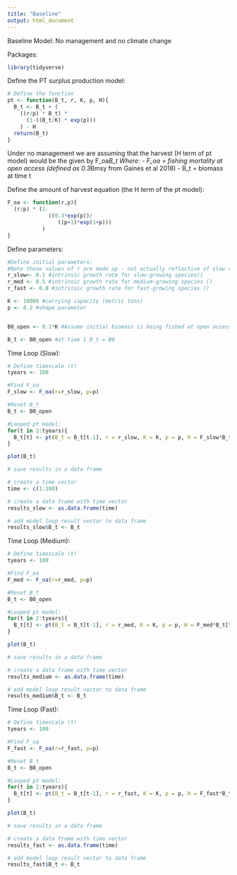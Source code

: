 ```yaml
---
title: "Baseline"
output: html_document
---
```


Baseline Model: No management and no climate change


Packages:
```r
library(tidyverse)
```


Define the PT surplus production model:
```r

# Define the function
pt <- function(B_t, r, K, p, H){
  B_t <- B_t + (
    ((r/p) * B_t) *
      (1-((B_t/K) * exp(p)))
    ) - H
  return(B_t)
}

```

Under no management we are assuming that the harvest (H term of pt model) would be the given by F_oa*B_t
Where: 
 - F_oa = fishing mortality at open access (defined as 0.3*Bmsy from Gaines et al 2018)
 - B_t = biomass at time t

Define the amount of harvest equation (the H term of the pt model): 
```r
F_oa <- function(r,p){
  (r/p) * (1-
             ((0.3*exp(p))/
                ((p+1)*exp(1+p)))
           )
}

```


Define parameters:
```r
#Define initial parameters:
#Note these values of r are made up - not actually reflective of slow vs fast growing species; need to find this still
r_slow<- 0.1 #intrinsic growth rate for slow-growing species()
r_med <- 0.5 #intrinsic growth rate for medium-growing species ()
r_fast <- 0.8 #intrinsic growth rate for fast-growing species ()

K <- 10000 #carrying capacity (metric tons)
p <- 0.2 #shape parameter 


B0_open <- 0.1*K #Assume initial biomass is being fished at open access

B_t <- B0_open #at time 1 B_t = B0


```


Time Loop (Slow):
```r
# Define timescale (t)
tyears <- 100

#Find F_oa
F_slow <- F_oa(r=r_slow, p=p)

#Reset B_t
B_t <- B0_open

#Looped pt model:
for(t in 2:tyears){
  B_t[t] <- pt(B_t = B_t[t-1], r = r_slow, K = K, p = p, H = F_slow*B_t[t-1])
}

plot(B_t)

# save results in a data frame

# create a time vector
time <- c(1:100)

# create a data frame with time vector
results_slow <- as.data.frame(time)

# add model loop result vector to data frame
results_slow$B_t <- B_t

```


Time Loop (Medium):
```r
# Define timescale (t)
tyears <- 100

#Find F_oa
F_med <- F_oa(r=r_med, p=p)

#Reset B_t
B_t <- B0_open

#Looped pt model:
for(t in 2:tyears){
  B_t[t] <- pt(B_t = B_t[t-1], r = r_med, K = K, p = p, H = F_med*B_t[t-1])
}

plot(B_t)

# save results in a data frame

# create a data frame with time vector
results_medium <- as.data.frame(time)

# add model loop result vector to data frame
results_medium$B_t <- B_t

```


Time Loop (Fast):
```r
# Define timescale (t)
tyears <- 100

#Find F_oa
F_fast <- F_oa(r=r_fast, p=p)

#Reset B_t
B_t <- B0_open

#Looped pt model:
for(t in 2:tyears){
  B_t[t] <- pt(B_t = B_t[t-1], r = r_fast, K = K, p = p, H = F_fast*B_t[t-1])
}

plot(B_t)

# save results in a data frame

# create a data frame with time vector
results_fast <- as.data.frame(time)

# add model loop result vector to data frame
results_fast$B_t <- B_t
```



